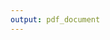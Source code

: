 ```yaml
---
output: pdf_document
---
```


\begin{appendices}

\chapter*{Appendix A. Renfrewshire pilot. Ethical approval}\label{app:a}

\includepdf[pages={-}]{data/renf-ethics.pdf}

\chapter*{Appendix B. Renfrewshire pilot. UBDC RAC approval}\label{app:b}

\includepdf[pages={-}]{data/renf-rac.pdf}

\chapter*{Appendix C. PBPP approval}

\end{appendices}


